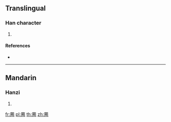 {{character info/new}}
==Translingual==

===Han character===
{{Han char|rn=140|rad=艸|as=11|sn=17|four=44600|canj=TWFU}}

# {{defn|Han|sort=艸11}}

====References====
* {{Han ref|kx=1055.180|dkj=31832|dj=1518.060|hdz=53280.030|uh=8528|ud=34088|bh=E76A|bd=59242}}

----

==Mandarin==

===Hanzi===
{{cmn-hanzi|pin=[[jùn]] ([[jun4]]), [[niān]] ([[nian1]]), [[yàn]] ([[yan4]])|wg=chün<sup>4</sup>, nien<sup>1</sup>, yen<sup>4</sup>}}

# {{defn|lang=cmn|sort=艸11}}

[[fr:蔨]]
[[pl:蔨]]
[[th:蔨]]
[[zh:蔨]]